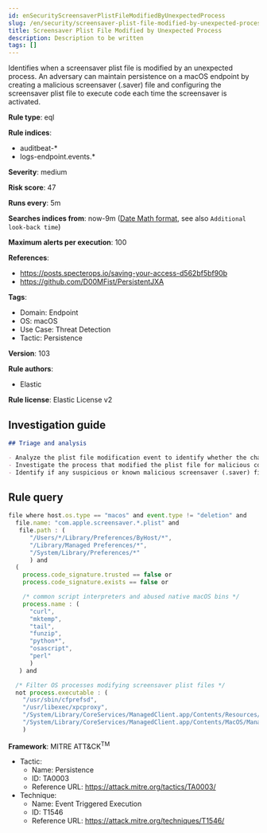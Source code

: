 ```yaml
---
id: enSecurityScreensaverPlistFileModifiedByUnexpectedProcess
slug: /en/security/screensaver-plist-file-modified-by-unexpected-process
title: Screensaver Plist File Modified by Unexpected Process
description: Description to be written
tags: []
---
```


<div id="screensaver-plist-file-modified-by-unexpected-process"></div>

Identifies when a screensaver plist file is modified by an unexpected process. An adversary can maintain persistence on a macOS endpoint by creating a malicious screensaver (.saver) file and configuring the screensaver plist file to execute code each time the screensaver is activated.

**Rule type**: eql

**Rule indices**: 

* auditbeat-*
* logs-endpoint.events.*

**Severity**: medium

**Risk score**: 47

**Runs every**: 5m

**Searches indices from**: now-9m ([Date Math format](((ref))/common-options.html#date-math), see also <DocLink id="enSecurityRulesUiCreate" section="set-the-rules-schedule">`Additional look-back time`</DocLink>)

**Maximum alerts per execution**: 100

**References**: 

* https://posts.specterops.io/saving-your-access-d562bf5bf90b
* https://github.com/D00MFist/PersistentJXA

**Tags**: 

* Domain: Endpoint
* OS: macOS
* Use Case: Threat Detection
* Tactic: Persistence

**Version**: 103

**Rule authors**: 

* Elastic

**Rule license**: Elastic License v2

## Investigation guide

```markdown
## Triage and analysis

- Analyze the plist file modification event to identify whether the change was expected or not
- Investigate the process that modified the plist file for malicious code or other suspicious behavior
- Identify if any suspicious or known malicious screensaver (.saver) files were recently written to or modified on the host
```

## Rule query

```js
file where host.os.type == "macos" and event.type != "deletion" and
  file.name: "com.apple.screensaver.*.plist" and
   file.path : (
      "/Users/*/Library/Preferences/ByHost/*",
      "/Library/Managed Preferences/*",
      "/System/Library/Preferences/*"
      ) and
  (
    process.code_signature.trusted == false or
    process.code_signature.exists == false or

    /* common script interpreters and abused native macOS bins */
    process.name : (
      "curl",
      "mktemp",
      "tail",
      "funzip",
      "python*",
      "osascript",
      "perl"
      )
   ) and

  /* Filter OS processes modifying screensaver plist files */
  not process.executable : (
    "/usr/sbin/cfprefsd",
    "/usr/libexec/xpcproxy",
    "/System/Library/CoreServices/ManagedClient.app/Contents/Resources/MCXCompositor",
    "/System/Library/CoreServices/ManagedClient.app/Contents/MacOS/ManagedClient"
    )

```

**Framework**: MITRE ATT&CK<sup>TM</sup>

* Tactic:
    * Name: Persistence
    * ID: TA0003
    * Reference URL: https://attack.mitre.org/tactics/TA0003/
* Technique:
    * Name: Event Triggered Execution
    * ID: T1546
    * Reference URL: https://attack.mitre.org/techniques/T1546/

